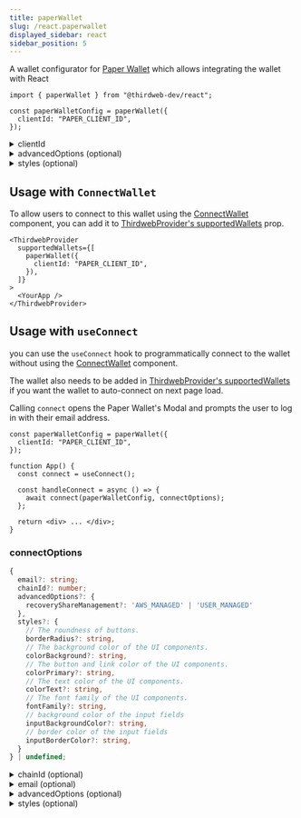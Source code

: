 ```yaml
---
title: paperWallet
slug: /react.paperwallet
displayed_sidebar: react
sidebar_position: 5
---
```



A wallet configurator for [Paper Wallet](/wallet/paper) which allows integrating the wallet with React

```tsx
import { paperWallet } from "@thirdweb-dev/react";

const paperWalletConfig = paperWallet({
  clientId: "PAPER_CLIENT_ID",
});
```

<CustomizeWalletConfigurator
  config="paperWalletConfig"
  configurator="paperWallet"
  connectUI="PaperWalletConnectUI"
  selectUI="PaperWalletSelectUI"
/>

<details>
  <summary>clientId  </summary>
  <div>

Paper SDK requires a clientId for instantiation. You can create a clientId for your app on [paper.xyz](https://paper.xyz/product/wallet)

Must be a `string`.

</div>
</details>

<details>
  <summary>advancedOptions (optional)</summary>
  <div>

Advanced options for Paper SDK.

```ts
advancedOptions: {
  recoveryShareManagement?: 'AWS_MANAGED' | 'USER_MANAGED'
}
```

`recoveryShareManagement` indicates who should be in charge of managing the user's recovery share. Choosing `"AWS_MANAGED"` is the easiest to get started and is generally what we recommend. For more information, see [managing the user's recovery share](https://docs.withpaper.com/reference/managing-the-users-recovery-share)

</div>
</details>

<details>
  <summary>styles (optional)</summary>
  <div>

customize the UI component of Paper SDK.

```ts
styles: {
  // The roundness of buttons.
  borderRadius?: string,
  // The background color of the UI components.
  colorBackground?: string,
  // The button and link color of the UI components.
  colorPrimary?: string,
  // The text color of the UI components.
  colorText?: string,
  // The font family of the UI components.
  fontFamily?: string,
  // background color of the input fields
  inputBackgroundColor?: string,
  // border color of the input fields
  inputBorderColor?: string,
}
```

</div>
</details>

## Usage with `ConnectWallet`

To allow users to connect to this wallet using the [ConnectWallet](/react/react.connectwallet) component, you can add it to [ThirdwebProvider's supportedWallets](/react/react.thirdwebprovider#supportedwallets-optional) prop.

```tsx
<ThirdwebProvider
  supportedWallets={[
    paperWallet({
      clientId: "PAPER_CLIENT_ID",
    }),
  ]}
>
  <YourApp />
</ThirdwebProvider>
```

## Usage with `useConnect`

you can use the `useConnect` hook to programmatically connect to the wallet without using the [ConnectWallet](/react/react.connectwallet) component.

The wallet also needs to be added in [ThirdwebProvider's supportedWallets](/react/react.thirdwebprovider#supportedwallets-optional) if you want the wallet to auto-connect on next page load.

Calling `connect` opens the Paper Wallet's Modal and prompts the user to log in with their email address.

```tsx
const paperWalletConfig = paperWallet({
  clientId: "PAPER_CLIENT_ID",
});

function App() {
  const connect = useConnect();

  const handleConnect = async () => {
    await connect(paperWalletConfig, connectOptions);
  };

  return <div> ... </div>;
}
```

### connectOptions

```ts
{
  email?: string;
  chainId?: number;
  advancedOptions?: {
    recoveryShareManagement?: 'AWS_MANAGED' | 'USER_MANAGED'
  },
  styles?: {
    // The roundness of buttons.
    borderRadius?: string,
    // The background color of the UI components.
    colorBackground?: string,
    // The button and link color of the UI components.
    colorPrimary?: string,
    // The text color of the UI components.
    colorText?: string,
    // The font family of the UI components.
    fontFamily?: string,
    // background color of the input fields
    inputBackgroundColor?: string,
    // border color of the input fields
    inputBorderColor?: string,
  }
} | undefined;
```

<details>
  <summary>chainId (optional)</summary>
<div>

If `chainId` is provided, wallet will be connected to network with given `chainId`, else wallet will be connected to Ethereum mainnet by default.

`Chain` object corresponding to this chainId from [@thirdweb-dev/chains](https://www.npmjs.com/package/@thirdweb-dev/chains) package must be specified in [ThirdwebProvider's supportedChains](/react/react.thirdwebprovider#supportedchains-optional) prop as shown below

```tsx
import { Polygon } from "@thirdweb-dev/chains";
import { ThirdwebProvider } from "@thirdweb-dev/react";

export function YourApp() {
  return (
    <ThirdwebProvider supportedChains={[Polygon]}>
      <App />
    </ThirdwebProvider>
  );
}
```

</div>
</details>

<details>
  <summary>email (optional)</summary>
<div>

If `email` is not provided, the user will be prompted to enter their email address or sign in with a Google account. Once the user enters the email address or signs in with a Google account, an OTP will be sent to the user's email address. Once the user enters the OTP, the wallet will be connected.

If the `email` is provided, the user will be directly shown the OTP screen, the user will not be prompted to enter their email.

</div>
</details>

<details>
  <summary>advancedOptions (optional)</summary>
  <div>

Advanced options for Paper SDK.

```ts
advancedOptions: {
  recoveryShareManagement?: 'AWS_MANAGED' | 'USER_MANAGED'
}
```

`recoveryShareManagement` indicates who should be in charge of managing the user's recovery share. Choosing `"AWS_MANAGED"` is the easiest to get started and is generally what we recommend. For more information, see [managing the user's recovery share](https://docs.withpaper.com/reference/managing-the-users-recovery-share)

</div>
</details>

<details>
  <summary>styles (optional)</summary>
  <div>

customize the UI component of Paper SDK.

```ts
styles: {
  // The roundness of buttons.
  borderRadius?: string,
  // The background color of the UI components.
  colorBackground?: string,
  // The button and link color of the UI components.
  colorPrimary?: string,
  // The text color of the UI components.
  colorText?: string,
  // The font family of the UI components.
  fontFamily?: string,
  // background color of the input fields
  inputBackgroundColor?: string,
  // border color of the input fields
  inputBorderColor?: string,
}
```

</div>
</details>
